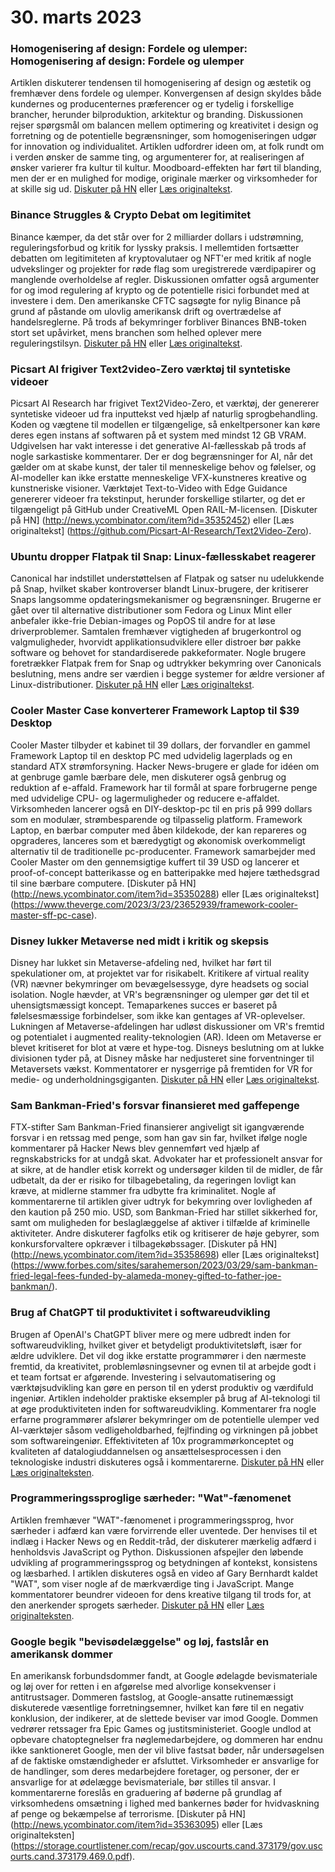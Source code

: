 

<CallToAction />

<Steps>

# 30. marts 2023

### Homogenisering af design: Fordele og ulemper: Homogenisering af design: Fordele og ulemper

Artiklen diskuterer tendensen til homogenisering af design og æstetik og fremhæver dens fordele og ulemper. Konvergensen af design skyldes både kundernes og producenternes præferencer og er tydelig i forskellige brancher, herunder bilproduktion, arkitektur og branding. Diskussionen rejser spørgsmål om balancen mellem optimering og kreativitet i design og forretning og de potentielle begrænsninger, som homogeniseringen udgør for innovation og individualitet. Artiklen udfordrer ideen om, at folk rundt om i verden ønsker de samme ting, og argumenterer for, at realiseringen af ønsker varierer fra kultur til kultur. Moodboard-effekten har ført til blanding, men der er en mulighed for modige, originale mærker og virksomheder for at skille sig ud.
[Diskuter på HN](http://news.ycombinator.com/item?id=35355703) eller [Læs originaltekst](https://www.alexmurrell.co.uk/articles/the-age-of-average).

### Binance Struggles & Crypto Debat om legitimitet

Binance kæmper, da det står over for 2 milliarder dollars i udstrømning, reguleringsforbud og kritik for lyssky praksis. I mellemtiden fortsætter debatten om legitimiteten af kryptovalutaer og NFT'er med kritik af nogle udvekslinger og projekter for røde flag som uregistrerede værdipapirer og manglende overholdelse af regler. Diskussionen omfatter også argumenter for og imod regulering af krypto og de potentielle risici forbundet med at investere i dem. Den amerikanske CFTC sagsøgte for nylig Binance på grund af påstande om ulovlig amerikansk drift og overtrædelse af handelsreglerne. På trods af bekymringer forbliver Binances BNB-token stort set upåvirket, mens branchen som helhed oplever mere reguleringstilsyn.
[Diskuter på HN](http://news.ycombinator.com/item?id=35351805) eller [Læs originaltekst](https://www.wsj.com/articles/binance-sees-2-billion-in-outflows-as-troubles-compound-9a136e21).

### Picsart AI frigiver Text2video-Zero værktøj til syntetiske videoer

Picsart AI Research har frigivet Text2Video-Zero, et værktøj, der genererer syntetiske videoer ud fra inputtekst ved hjælp af naturlig sprogbehandling. Koden og vægtene til modellen er tilgængelige, så enkeltpersoner kan køre deres egen instans af softwaren på et system med mindst 12 GB VRAM. Udgivelsen har vakt interesse i det generative AI-fællesskab på trods af nogle sarkastiske kommentarer. Der er dog begrænsninger for AI, når det gælder om at skabe kunst, der taler til menneskelige behov og følelser, og AI-modeller kan ikke erstatte menneskelige VFX-kunstneres kreative og kunstneriske visioner. Værktøjet Text-to-Video with Edge Guidance genererer videoer fra tekstinput, herunder forskellige stilarter, og det er tilgængeligt på GitHub under CreativeML Open RAIL-M-licensen.
[Diskuter på HN] (http://news.ycombinator.com/item?id=35352452) eller [Læs originaltekst] (https://github.com/Picsart-AI-Research/Text2Video-Zero).

### Ubuntu dropper Flatpak til Snap: Linux-fællesskabet reagerer

Canonical har indstillet understøttelsen af Flatpak og satser nu udelukkende på Snap, hvilket skaber kontroverser blandt Linux-brugere, der kritiserer Snaps langsomme opdateringsmekanismer og begrænsninger. Brugerne er gået over til alternative distributioner som Fedora og Linux Mint eller anbefaler ikke-frie Debian-images og PopOS til andre for at løse driverproblemer. Samtalen fremhæver vigtigheden af brugerkontrol og valgmuligheder, hvorvidt applikationsudviklere eller distroer bør pakke software og behovet for standardiserede pakkeformater. Nogle brugere foretrækker Flatpak frem for Snap og udtrykker bekymring over Canonicals beslutning, mens andre ser værdien i begge systemer for ældre versioner af Linux-distributioner.
[Diskuter på HN](http://news.ycombinator.com/item?id=35354729) eller [Læs originaltekst](https://lwn.net/SubscriberLink/927262/6adb2350e2b0d2ce/).

### Cooler Master Case konverterer Framework Laptop til $39 Desktop

Cooler Master tilbyder et kabinet til 39 dollars, der forvandler en gammel Framework Laptop til en desktop PC med udvidelig lagerplads og en standard ATX strømforsyning. Hacker News-brugere er glade for idéen om at genbruge gamle bærbare dele, men diskuterer også genbrug og reduktion af e-affald. Framework har til formål at spare forbrugerne penge med udvidelige CPU- og lagermuligheder og reducere e-affaldet. Virksomheden lancerer også en DIY-desktop-pc til en pris på 999 dollars som en modulær, strømbesparende og tilpasselig platform. Framework Laptop, en bærbar computer med åben kildekode, der kan repareres og opgraderes, lanceres som et bæredygtigt og økonomisk overkommeligt alternativ til de traditionelle pc-producenter. Framework samarbejder med Cooler Master om den gennemsigtige kuffert til 39 USD og lancerer et proof-of-concept batterikasse og en batteripakke med højere tæthedsgrad til sine bærbare computere.
[Diskuter på HN] (http://news.ycombinator.com/item?id=35350288) eller [Læs originaltekst] (https://www.theverge.com/2023/3/23/23652939/framework-cooler-master-sff-pc-case).

### Disney lukker Metaverse ned midt i kritik og skepsis

Disney har lukket sin Metaverse-afdeling ned, hvilket har ført til spekulationer om, at projektet var for risikabelt. Kritikere af virtual reality (VR) nævner bekymringer om bevægelsessyge, dyre headsets og social isolation. Nogle hævder, at VR's begrænsninger og ulemper gør det til et uhensigtsmæssigt koncept. Temaparkenes succes er baseret på følelsesmæssige forbindelser, som ikke kan gentages af VR-oplevelser. Lukningen af Metaverse-afdelingen har udløst diskussioner om VR's fremtid og potentialet i augmented reality-teknologien (AR). Ideen om Metaverse er blevet kritiseret for blot at være et hype-tog. Disneys beslutning om at lukke divisionen tyder på, at Disney måske har nedjusteret sine forventninger til Metaversets vækst. Kommentatorer er nysgerrige på fremtiden for VR for medie- og underholdningsgiganten.
[Diskuter på HN](http://news.ycombinator.com/item?id=35350952) eller [Læs originaltekst](https://www.wsj.com/articles/disney-eliminates-its-metaverse-division-as-part-of-companys-layoffs-plan-94b03650).

### Sam Bankman-Fried's forsvar finansieret med gaffepenge

FTX-stifter Sam Bankman-Fried finansierer angiveligt sit igangværende forsvar i en retssag med penge, som han gav sin far, hvilket ifølge nogle kommentarer på Hacker News blev gennemført ved hjælp af regnskabstricks for at undgå skat. Advokater har et professionelt ansvar for at sikre, at de handler etisk korrekt og undersøger kilden til de midler, de får udbetalt, da der er risiko for tilbagebetaling, da regeringen lovligt kan kræve, at midlerne stammer fra udbytte fra kriminalitet. Nogle af kommentarerne til artiklen giver udtryk for bekymring over lovligheden af den kaution på 250 mio. USD, som Bankman-Fried har stillet sikkerhed for, samt om muligheden for beslaglæggelse af aktiver i tilfælde af kriminelle aktiviteter. Andre diskuterer fagfolks etik og kritiserer de høje gebyrer, som konkursforvaltere opkræver i tilbagekøbssager.
[Diskuter på HN] (http://news.ycombinator.com/item?id=35358698) eller [Læs originaltekst] (https://www.forbes.com/sites/sarahemerson/2023/03/29/sam-bankman-fried-legal-fees-funded-by-alameda-money-gifted-to-father-joe-bankman/).

### Brug af ChatGPT til produktivitet i softwareudvikling

Brugen af OpenAI's ChatGPT bliver mere og mere udbredt inden for softwareudvikling, hvilket giver et betydeligt produktivitetsløft, især for ældre udviklere. Det vil dog ikke erstatte programmører i den nærmeste fremtid, da kreativitet, problemløsningsevner og evnen til at arbejde godt i et team fortsat er afgørende. Investering i selvautomatisering og værktøjsudvikling kan gøre en person til en yderst produktiv og værdifuld ingeniør. Artiklen indeholder praktiske eksempler på brug af AI-teknologi til at øge produktiviteten inden for softwareudvikling. Kommentarer fra nogle erfarne programmører afslører bekymringer om de potentielle ulemper ved AI-værktøjer såsom vedligeholdbarhed, fejlfinding og virkningen på jobbet som softwareingeniør. Effektiviteten af 10x programmørkonceptet og kvaliteten af datalogiuddannelsen og ansættelsesprocessen i den teknologiske industri diskuteres også i kommentarerne.
[Diskuter på HN](http://news.ycombinator.com/item?id=35356054) eller [Læs originalteksten](https://kadekillary.work/posts/1000x-eng/).

### Programmeringssproglige særheder: "Wat"-fænomenet

Artiklen fremhæver "WAT"-fænomenet i programmeringssprog, hvor særheder i adfærd kan være forvirrende eller uventede. Der henvises til et indlæg i Hacker News og en Reddit-tråd, der diskuterer mærkelig adfærd i henholdsvis JavaScript og Python. Diskussionen afspejler den løbende udvikling af programmeringssprog og betydningen af kontekst, konsistens og læsbarhed. I artiklen diskuteres også en video af Gary Bernhardt kaldet "WAT", som viser nogle af de mærkværdige ting i JavaScript. Mange kommentatorer beundrer videoen for dens kreative tilgang til trods for, at den anerkender sprogets særheder.
[Diskuter på HN](http://news.ycombinator.com/item?id=35363044) eller [Læs originalteksten](https://www.destroyallsoftware.com/talks/wat).

### Google begik "bevisødelæggelse" og løj, fastslår en amerikansk dommer

En amerikansk forbundsdommer fandt, at Google ødelagde bevismateriale og løj over for retten i en afgørelse med alvorlige konsekvenser i antitrustsager. Dommeren fastslog, at Google-ansatte rutinemæssigt diskuterede væsentlige forretningsemner, hvilket kan føre til en negativ konklusion, der indikerer, at de slettede beviser var imod Google. Dommen vedrører retssager fra Epic Games og justitsministeriet. Google undlod at opbevare chatoptegnelser fra nøglemedarbejdere, og dommeren har endnu ikke sanktioneret Google, men der vil blive fastsat bøder, når undersøgelsen af de faktiske omstændigheder er afsluttet. Virksomheder er ansvarlige for de handlinger, som deres medarbejdere foretager, og personer, der er ansvarlige for at ødelægge bevismateriale, bør stilles til ansvar. I kommentarerne foreslås en graduering af bøderne på grundlag af virksomhedens omsætning i lighed med bankernes bøder for hvidvaskning af penge og bekæmpelse af terrorisme.
[Diskuter på HN] (http://news.ycombinator.com/item?id=35363095) eller [Læs originalteksten] (https://storage.courtlistener.com/recap/gov.uscourts.cand.373179/gov.uscourts.cand.373179.469.0.pdf).

</Steps>
